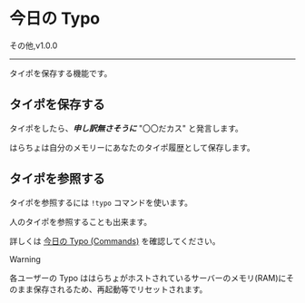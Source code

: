 

# 今日の Typo

<FeatureBadge>その他</FeatureBadge>,<VersionBadge>v1.0.0</VersionBadge>

---

タイポを保存する機能です。

## タイポを保存する

タイポをしたら、**_申し訳無さそうに_** "〇〇だカス" と発言します。

はらちょは自分のメモリーにあなたのタイポ履歴として保存します。

## タイポを参照する

タイポを参照するには `!typo` コマンドを使います。

人のタイポを参照することも出来ます。

詳しくは [今日の Typo (Commands)](../commands/typo) を確認してください。

> [!WARNING]
>
> 各ユーザーの Typo ははらちょがホストされているサーバーのメモリ(RAM)にそのまま保存されるため、再起動等でリセットされます。
